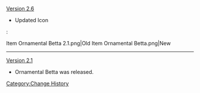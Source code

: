 [[Version 2.6]]
* Updated Icon
:<gallery>
Item Ornamental Betta 2.1.png|Old
Item Ornamental Betta.png|New
</gallery>
----
[[Version 2.1]]
* Ornamental Betta was released.
<noinclude>[[Category:Change History]]</noinclude>